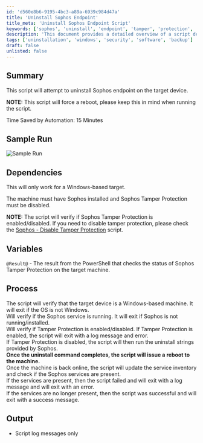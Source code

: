 ```yaml
---
id: 'd560e8b6-9195-4bc3-a89a-6939c984d47a'
title: 'Uninstall Sophos Endpoint'
title_meta: 'Uninstall Sophos Endpoint Script'
keywords: ['sophos', 'uninstall', 'endpoint', 'tamper', 'protection', 'windows']
description: 'This document provides a detailed overview of a script designed to uninstall the Sophos endpoint from a Windows-based device, including prerequisites, processes, and expected outcomes. The script verifies the status of Sophos Tamper Protection and ensures a clean uninstallation process, followed by a system reboot.'
tags: ['uninstallation', 'windows', 'security', 'software', 'backup']
draft: false
unlisted: false
---
```

## Summary

This script will attempt to uninstall Sophos endpoint on the target device.

**NOTE:** This script will force a reboot, please keep this in mind when running the script.

Time Saved by Automation: 15 Minutes

## Sample Run

![Sample Run](../../../static/img/Sophos-Endpoint---Uninstaller/image_1.png)

## Dependencies

This will only work for a Windows-based target.

The machine must have Sophos installed and Sophos Tamper Protection must be disabled.

**NOTE:** The script will verify if Sophos Tamper Protection is enabled/disabled. If you need to disable tamper protection, please check the [Sophos - Disable Tamper Protection](https://proval.itglue.com/DOC-5078775-8058691) script.

## Variables

`@Result@` - The result from the PowerShell that checks the status of Sophos Tamper Protection on the target machine.

## Process

The script will verify that the target device is a Windows-based machine. It will exit if the OS is not Windows.  
Will verify if the Sophos service is running. It will exit if Sophos is not running/installed.  
Will verify if Tamper Protection is enabled/disabled. If Tamper Protection is enabled, the script will exit with a log message and error.  
If Tamper Protection is disabled, the script will then run the uninstall strings provided by Sophos.  
**Once the uninstall command completes, the script will issue a reboot to the machine.**  
Once the machine is back online, the script will update the service inventory and check if the Sophos services are present.  
If the services are present, then the script failed and will exit with a log message and will exit with an error.  
If the services are no longer present, then the script was successful and will exit with a success message.

## Output

- Script log messages only












